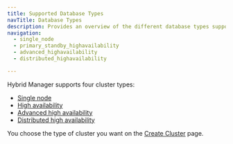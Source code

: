 ```yaml
---
title: Supported Database Types
navTitle: Database Types
description: Provides an overview of the different database types supported by Hybrid Manager, including their key characteristics and use cases.
navigation:
  - single_node
  - primary_standby_highavailability
  - advanced_highavailability
  - distributed_highavailability

---
```


Hybrid Manager supports four cluster types:

-   [Single node](single_node.mdx)
-   [High availability](primary_standby_highavailability.mdx)
-   [Advanced high availability](advanced_highavailability.mdx)
-   [Distributed high availability](distributed_highavailability.mdx)

You choose the type of cluster you want on the [Create Cluster](../../using_hybrid_manager/cluster_management/create-clusters/cluster-info.mdx) page.
